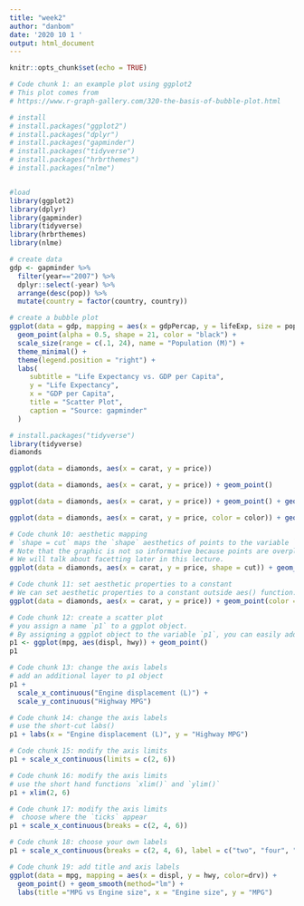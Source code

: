 ---
title: "week2"
author: "danbom"
date: '2020 10 1 '
output: html_document
---

```{r setup, include=FALSE}
knitr::opts_chunk$set(echo = TRUE)
```

```{r}
# Code chunk 1: an example plot using ggplot2
# This plot comes from 
# https://www.r-graph-gallery.com/320-the-basis-of-bubble-plot.html

# install
# install.packages("ggplot2")
# install.packages("dplyr")
# install.packages("gapminder")
# install.packages("tidyverse")
# install.packages("hrbrthemes")
# install.packages("nlme")


#load
library(ggplot2)
library(dplyr)
library(gapminder)
library(tidyverse)
library(hrbrthemes)
library(nlme)

# create data 
gdp <- gapminder %>% 
  filter(year=="2007") %>% 
  dplyr::select(-year) %>%
  arrange(desc(pop)) %>%
  mutate(country = factor(country, country))

# create a bubble plot
ggplot(data = gdp, mapping = aes(x = gdpPercap, y = lifeExp, size = pop, fill = continent)) +
  geom_point(alpha = 0.5, shape = 21, color = "black") +
  scale_size(range = c(.1, 24), name = "Population (M)") +
  theme_minimal() +
  theme(legend.position = "right") +
  labs(
     subtitle = "Life Expectancy vs. GDP per Capita", 
     y = "Life Expectancy", 
     x = "GDP per Capita", 
     title = "Scatter Plot", 
     caption = "Source: gapminder"
  )
```

```{r}
# install.packages("tidyverse")
library(tidyverse)
diamonds
```
```{r}
ggplot(data = diamonds, aes(x = carat, y = price))
```
```{r}
ggplot(data = diamonds, aes(x = carat, y = price)) + geom_point()
```

```{r}
ggplot(data = diamonds, aes(x = carat, y = price)) + geom_point() + geom_smooth()
```
```{r}
ggplot(data = diamonds, aes(x = carat, y = price, color = color)) + geom_point()
```
```{r}
# Code chunk 10: aesthetic mapping
# `shape = cut` maps the `shape` aesthetics of points to the variable `cut` in the dataset to encode further information in the graphic. 
# Note that the graphic is not so informative because points are overplotted. Sometimes, facetting may handle overplotting.
# We will talk about facetting later in this lecture. 
ggplot(data = diamonds, aes(x = carat, y = price, shape = cut)) + geom_point()
```
```{r}
# Code chunk 11: set aesthetic properties to a constant 
# We can set aesthetic properties to a constant outside aes() function. 
ggplot(data = diamonds, aes(x = carat, y = price)) + geom_point(color = "blue")
```
```{r}
# Code chunk 12: create a scatter plot
# you assign a name `p1` to a ggplot object. 
# By assigning a ggplot object to the variable `p1`, you can easily add different layers to `p1`. 
p1 <- ggplot(mpg, aes(displ, hwy)) + geom_point()
p1
```
```{r}
# Code chunk 13: change the axis labels
# add an additional layer to p1 object
p1 + 
  scale_x_continuous("Engine displacement (L)") + 
  scale_y_continuous("Highway MPG")
```
```{r}
# Code chunk 14: change the axis labels
# use the short-cut labs()
p1 + labs(x = "Engine displacement (L)", y = "Highway MPG")
```
```{r}
# Code chunk 15: modify the axis limits
p1 + scale_x_continuous(limits = c(2, 6))
```
```{r}
# Code chunk 16: modify the axis limits
# use the short hand functions `xlim()` and `ylim()`
p1 + xlim(2, 6)
```
```{r}
# Code chunk 17: modify the axis limits
#  choose where the `ticks` appear
p1 + scale_x_continuous(breaks = c(2, 4, 6))
```
```{r}
# Code chunk 18: choose your own labels
p1 + scale_x_continuous(breaks = c(2, 4, 6), label = c("two", "four", "six"))
```
```{r}
# Code chunk 19: add title and axis labels
ggplot(data = mpg, mapping = aes(x = displ, y = hwy, color=drv)) + 
  geom_point() + geom_smooth(method="lm") + 
  labs(title ="MPG vs Engine size", x = "Engine size", y = "MPG")
```

